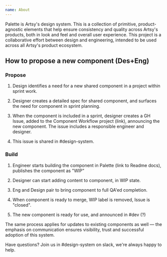 ```yaml
---
name: About
---
```

Palette is Artsy's design system. This is a collection of primitive, product-agnostic elements that help ensure consistency and quality across Artsy's products, both in look and feel and overall user experience. This project is a collaborative effort between design and engineering, intended to be used across all Artsy's product ecosystem.

## How to propose a new component (Des+Eng)

 
### Propose

1. Design identifies a need for a new shared component in a project within sprint work. 

2. Designer creates a detailed spec for shared component, and surfaces the need for component in sprint planning.

3. When the component is included in a sprint, designer creates a GH Issue, added to the Component Workflow project (link), announcing the new component. The issue includes a responsible engineer and designer.

4. This issue is shared in #design-system.

### Build

1. Engineer starts building the component in Palette (link to Readme docs), publishes the component as "WIP" 

2. Designer can start adding content to component, in WIP state. 

3. Eng and Design pair to bring component to full QA'ed completion.

4. When component is ready to merge, WIP label is removed, Issue is "closed".

5. The new component is ready for use, and announced in #dev (?) 

The same process applies for updates to existing components as well — the emphasis on communication ensures visibility, trust and successful adoption of this system. 

Have questions? Join us in #design-system on slack, we're always happy to help.
